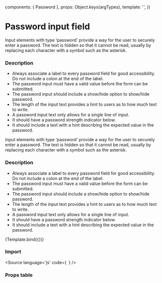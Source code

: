 

  components: { Password },
  props:      Object.keys(argTypes),
  template:   '<Password v-bind="$props" />',
})

<Meta title="Components/Form/Password" />

# Password input field
Input elements with type ‘password’ provide a way for the user to securely enter a password. The text is hidden so that it cannot be read, usually by replacing each character with a symbol such as the asterisk.


### Description

- Always associate a label to every password field for good accessibility. Do not include a colon at the end of the label.
- The password input must have a valid value before the form can be submitted.
- The password input should include a show/hide option to show/hide password.
- The length of the input text provides a hint to users as to how much text to write.
- A password input text only allows for a single line of input.
- It should have a password strength indicator below.
- It should include a text with a hint describing the expected value in the password.

Input elements with type ‘password’ provide a way for the user to securely enter a password. The text is hidden so that it cannot be read, usually by replacing each character with a symbol such as the asterisk.


### Description

- Always associate a label to every password field for good accessibility. Do not include a colon at the end of the label.
- The password input must have a valid value before the form can be submitted.
- The password input should include a show/hide option to show/hide password.
- The length of the input text provides a hint to users as to how much text to write.
- A password input text only allows for a single line of input.
- It should have a password strength indicator below.
- It should include a text with a hint describing the expected value in the password.




<Canvas>
  <Story
    name="Password"
    args={{
      label: 'Password',
      value: 'password1234',
      required: true
    }}>
    {Template.bind({})}
  </Story>
</Canvas>

### Import

<Source
  language='js'
  code={`
  `}
/>

### Props table

<ArgsTable of={Password} />
